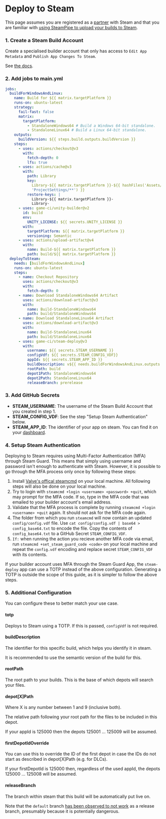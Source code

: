 # Deploy to Steam

This page assumes you are registered as a [partner](https://partner.steamgames.com/) with Steam and
that you are familiar with
[using SteamPipe to upload your builds to Steam](https://partner.steamgames.com/doc/sdk/uploading).

### 1. Create a Steam Build Account

Create a specialised builder account that only has access to `Edit App Metadata` and
`Publish App Changes To Steam`.

See [the docs](https://partner.steamgames.com/doc/sdk/uploading#Build_Account).

### 2. Add jobs to main.yml

```yaml title=".github/workflows/main.yml"
jobs:
  buildForWindowsAndLinux:
    name: Build for ${{ matrix.targetPlatform }}
    runs-on: ubuntu-latest
    strategy:
      fail-fast: false
      matrix:
        targetPlatform:
          - StandaloneWindows64 # Build a Windows 64-bit standalone.
          - StandaloneLinux64 # Build a Linux 64-bit standalone.
    outputs:
      buildVersion: ${{ steps.build.outputs.buildVersion }}
    steps:
      - uses: actions/checkout@v3
        with:
          fetch-depth: 0
          lfs: true
      - uses: actions/cache@v3
        with:
          path: Library
          key:
            Library-${{ matrix.targetPlatform }}-${{ hashFiles('Assets/**', 'Packages/**',
            'ProjectSettings/**') }}
          restore-keys: |
            Library-${{ matrix.targetPlatform }}-
            Library-
      - uses: game-ci/unity-builder@v2
        id: build
        env:
          UNITY_LICENSE: ${{ secrets.UNITY_LICENSE }}
        with:
          targetPlatform: ${{ matrix.targetPlatform }}
          versioning: Semantic
      - uses: actions/upload-artifact@v4
        with:
          name: Build-${{ matrix.targetPlatform }}
          path: build/${{ matrix.targetPlatform }}
  deployToSteam:
    needs: [buildForWindowsAndLinux]
    runs-on: ubuntu-latest
    steps:
      - name: Checkout Repository
        uses: actions/checkout@v3
        with:
          fetch-depth: 0
      - name: Download StandaloneWindows64 Artifact
        uses: actions/download-artifact@v3
        with:
          name: Build-StandaloneWindows64
          path: build/StandaloneWindows64
      - name: Download StandaloneLinux64 Artifact
        uses: actions/download-artifact@v3
        with:
          name: Build-StandaloneLinux64
          path: build/StandaloneLinux64
      - uses: game-ci/steam-deploy@v3
        with:
          username: ${{ secrets.STEAM_USERNAME }}
          configVdf: ${{ secrets.STEAM_CONFIG_VDF}}
          appId: ${{ secrets.STEAM_APP_ID }}
          buildDescription: v${{ needs.buildForWindowsAndLinux.outputs.buildVersion }}
          rootPath: build
          depot1Path: StandaloneWindows64
          depot2Path: StandaloneLinux64
          releaseBranch: prerelease
```

### 3. Add GitHub Secrets

- **STEAM_USERNAME**: The username of the Steam Build Account that you created in step 1.
- **STEAM_CONFIG_VDF**: See the step "Setup Steam Authentication" below.
- **STEAM_APP_ID**: The identifier of your app on steam. You can find it on your
  [dashboard](https://partner.steamgames.com/dashboard).

### 4. Setup Steam Authentication

Deploying to Steam requires using Multi-Factor Authentication (MFA) through Steam Guard. This means
that simply using username and password isn't enough to authenticate with Steam. However, it is
possible to go through the MFA process only once by following these steps:

1. Install [Valve's offical steamcmd](https://partner.steamgames.com/doc/sdk/uploading#1) on your
   local machine. All following steps will also be done on your local machine.
1. Try to login with `steamcmd +login <username> <password> +quit`, which may prompt for the MFA
   code. If so, type in the MFA code that was emailed to your builder account's email address.
1. Validate that the MFA process is complete by running `steamcmd +login <username> +quit` again. It
   should not ask for the MFA code again.
1. The folder from which you run `steamcmd` will now contain an updated `config/config.vdf` file.
   Use `cat config/config.vdf | base64 > config_base64.txt` to encode the file. Copy the contents of
   `config_base64.txt` to a GitHub Secret `STEAM_CONFIG_VDF`.
1. `If:` when running the action you recieve another MFA code via email, run
   `steamcmd +set_steam_guard_code <code>` on your local machine and repeat the `config.vdf`
   encoding and replace secret `STEAM_CONFIG_VDF` with its contents.

If your builder account uses MFA through the Steam Guard App, the `steam-deploy` app can use a TOTP
instead of the above configuration. Generating a TOTP is outside the scope of this guide, as it is
simpler to follow the above steps.

### 5. Additional Configuration

You can configure these to better match your use case.

#### totp

Deploys to Steam using a TOTP. If this is passed, `configVdf` is not required.

#### buildDescription

The identifier for this specific build, which helps you identify it in steam.

It is recommended to use the semantic version of the build for this.

#### rootPath

The root path to your builds. This is the base of which depots will search your files.

#### depot[X]Path

Where X is any number between 1 and 9 (inclusive both).

The relative path following your root path for the files to be included in this depot.

If your appId is 125000 then the depots 125001 ... 125009 will be assumed.

#### firstDepotIdOverride

You can use this to override the ID of the first depot in case the IDs do not start as described in
depot[X]Path (e.g. for DLCs).

If your firstDepotId is 125000 then, regardless of the used appId, the depots 125000 ... 125008 will
be assumed.

#### releaseBranch

The branch within steam that this build will be automatically put live on.

Note that the `default` branch
[has been observed to not work](https://github.com/game-ci/steam-deploy/issues/19) as a release
branch, presumably because it is potentially dangerous.
